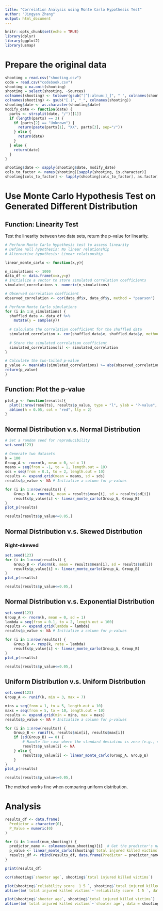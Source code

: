 ---
title: "Correlation Analysis using Monte Carlo Hypothesis Test"
author: "Jingyan Zhang"
output: html_document
---

```{r setup, include=FALSE}
knitr::opts_chunk$set(echo = TRUE)
library(dplyr)
library(ggplot2)
library(usmap)
```

# Prepare the original data

```{r}
shooting = read.csv("shooting.csv")
code = read.csv("codebook.csv")
shooting = na.omit(shooting)
shooting = select(shooting, -Sources)
colnames(shooting) <- tolower(gsub("[^[:alnum:]_]", " ", colnames(shooting)))
colnames(shooting) <- gsub("[.]", "_", colnames(shooting))
shooting$date <- as.character(shooting$date)
modify_date <- function(date) {
  parts <- strsplit(date, "/")[[1]]
  if (length(parts) == 3) {
    if (parts[2] == "Unknown") {
      return(paste(parts[1], "XX", parts[3], sep="/"))
    } else {
      return(date)
    }
  } else {
    return(date)
  }
}

shooting$date <- sapply(shooting$date, modify_date)
cols_to_factor <- names(shooting)[sapply(shooting, is.character)]
shooting[cols_to_factor] <- lapply(shooting[cols_to_factor], as.factor)
```


# Use Monte Carlo Hypothesis Test on Generated Different Distribution


## Function: Linearity Test
Test the linearity between two data sets, return the p-value for linearity. 
```{r}
# Perform Monte Carlo hypothesis test to assess linearity
# Define null hypothesis: No linear relationship
# Alternative hypothesis: Linear relationship

linear_monte_carlo <- function(x,y){

n_simulations <- 1000
data_df <- data.frame(x=x,y=y)
# Initialize a vector to store simulated correlation coefficients
simulated_correlations <- numeric(n_simulations)

# Observed correlation coefficient
observed_correlation <- cor(data_df$x, data_df$y, method = "pearson")

# Perform Monte Carlo simulations
for (i in 1:n_simulations) {
  shuffled_data <- data_df %>%
    mutate(y = sample(y))
  
  # Calculate the correlation coefficient for the shuffled data
  simulated_correlation <- cor(shuffled_data$x, shuffled_data$y, method = "pearson")
  
  # Store the simulated correlation coefficient
  simulated_correlations[i] <- simulated_correlation
}

# Calculate the two-tailed p-value
p_value <- mean(abs(simulated_correlations) >= abs(observed_correlation))
return(p_value)
}
```

## Function: Plot the p-value

```{r}
plot_p <- function(results){
  plot(1:nrow(results), results$p_value, type = "l", ylab = "P-value", xlab = "Simulation Run")
  abline(h = 0.05, col = "red", lty = 2)
}
```



## Normal Distribution v.s. Normal Distribution
```{r}
# Set a random seed for reproducibility
set.seed(123)

# Generate two datasets
k = 100
Group_A <- rnorm(k, mean = 0, sd = 1)
means = seq(from = -1, to = 1, length.out = 10)
sds = seq(from = 0.1, to = 2, length.out = 10)
results <- expand.grid(mean = means, sd = sds)
results$p_value <- NA # Initialize a column for p-values

for (i in 1:nrow(results)) {
    Group_B <- rnorm(k, mean = results$mean[i], sd = results$sd[i])
    results$p_value[i] <- linear_monte_carlo(Group_A, Group_B)
}
plot_p(results)
```

```{r}
results[results$p_value<=0.05,]
```



## Normal Distribution v.s. Skewed Distribution


### Right-skewed 
```{r}
set.seed(123)
for (i in 1:nrow(results)) {
    Group_B <- rlnorm(k, mean = results$mean[i], sd = results$sd[i])
    results$p_value[i] <- linear_monte_carlo(Group_A, Group_B)
}
plot_p(results)
```
```{r}
results[results$p_value<=0.05,]
```


 
## Normal Distribution v.s. Exponential Distribution

```{r}
set.seed(123)
Group_A <- rnorm(k, mean = 0, sd = 1)
lambda = seq(from = 0.1, to = 2, length.out = 100)
results <- expand.grid(lambda = lambda)
results$p_value <- NA # Initialize a column for p-values

for (i in 1:nrow(results)) {
    Group_B <- rexp(k, rate = lambda)
    results$p_value[i] <- linear_monte_carlo(Group_A, Group_B)
}
plot_p(results)
```
```{r}
results[results$p_value<=0.05,]
```

 
## Uniform Distribution v.s. Uniform Distribution

```{r}
set.seed(123)
Group_A <- runif(k, min = 3, max = 7)

mins = seq(from = 1, to = 5, length.out = 10)
maxs = seq(from = 5, to = 10, length.out = 10)
results <- expand.grid(min = mins, max = maxs)
results$p_value <- NA # Initialize a column for p-values

for (i in 1:nrow(results)) {
    Group_B <- runif(k, results$min[i], results$max[i])
    if (sd(Group_B) == 0) {
        # Handle the case where the standard deviation is zero (e.g., skip or assign NA)
        results$p_value[i] <- NA
    } else {
        results$p_value[i] <- linear_monte_carlo(Group_A, Group_B)
    }
}
plot_p(results)
```
```{r}
results[results$p_value<=0.05,]
```


The method works fine when comparing uniform distribution.



# Analysis

```{r}
results_df <- data.frame(
  Predictor = character(0),  
  P_Value = numeric(0)       
)

for (i in 1:ncol(num_shooting)) {
  predictor_name <- colnames(num_shooting)[i]  # Get the predictor's name
  p_value <- linear_monte_carlo(shooting$`total injured killed victims`, num_shooting[, i])
  results_df <- rbind(results_df, data.frame(Predictor = predictor_name, P_Value = p_value))
}

print(results_df)
```

```{r}
cor(shooting$`shooter age`, shooting$`total injured killed victims`)
```


```{r}
plot(shooting$`reliability score  1 5 `, shooting$`total injured killed victims`)
abline(lm(`total injured killed victims`~`reliability score  1 5 `, data = shooting), col = "red")
```


```{r}
plot(shooting$`shooter age`, shooting$`total injured killed victims`)
abline(lm(`total injured killed victims`~`shooter age`, data = shooting), col = "red")
```



